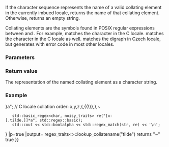 {{cpp/regex/regex_traits/title|lookup_collatename}}
{{cpp/regex/regex_traits/navbar}}
{{ddcl|1=
template&lt; class ForwardIt &gt;
string_type lookup_collatename( ForwardIt first, ForwardIt last ) const;
}}

If the character sequence {{range|first|last}} represents the name of a valid collating element in the currently imbued locale, returns the name of that collating element. Otherwise, returns an empty string.

Collating elements are the symbols found in POSIX regular expressions between {{tt|[.}} and {{tt|.]}}. For example, {{tt|[.a.]}} matches the character {{tt|a}} in the C locale. {{tt|[.tilde.]}} matches the character {{tt|~}} in the C locale as well. {{tt|[.ch.]}} matches the digraph {{tt|ch}} in Czech locale, but generates {{lc|std::regex_error}} with error code {{lc|std::regex_constants::error_collate}} in most other locales.

===Parameters===
{{par begin}}
{{par|first, last|a pair of iterators which determines the sequence of characters that represents a collating element name}}
{{par hreq}}
{{par req named|ForwardIt|ForwardIterator}}
{{par end}}

===Return value===
The representation of the named collating element as a character string.

===Example===
{{example
|code=
#include &lt;iostream&gt;
#include &lt;regex&gt;
#include &lt;string&gt;

struct noisy_traits : std::regex_traits&lt;char&gt;
{
    template&lt;class Iter&gt;
    string_type lookup_collatename(Iter first, Iter last) const
    {
        string_type result = regex_traits::lookup_collatename(first, last);
        std::cout &lt;&lt; "regex_traits&lt;&gt;::lookup_collatename(\""
                  &lt;&lt; string_type(first, last)
                  &lt;&lt; "\") returns \"" &lt;&lt; result &lt;&lt; "\"\n";
        return result;
    }
};

int main()
{
    std::string str = "z{{!}}}a"; // C locale collation order: x,y,z,{,{{!}},},~
    std::basic_regex&lt;char, noisy_traits&gt; re("[x-[.tilde.]]*a", std::regex::basic);
    std::cout &lt;&lt; std::boolalpha &lt;&lt; std::regex_match(str, re) &lt;&lt; '\n';
}
|p=true
|output=
regex_traits&lt;&gt;::lookup_collatename("tilde") returns "~"
true
}}

{{langlinks|de|es|fr|it|ja|pt|ru|zh}}
